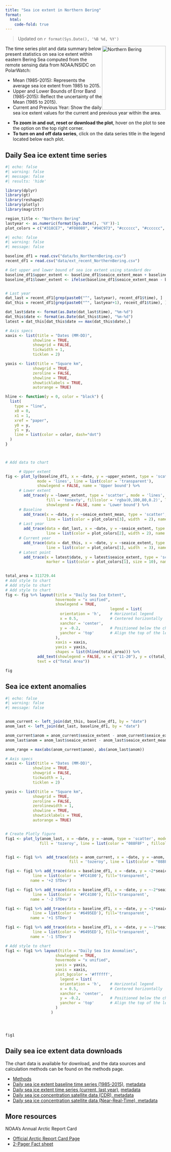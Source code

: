 ```yaml
---
title: "Sea ice extent in Northern Bering"
format: 
  html:
    code-fold: true
---
```



> Updated on `r format(Sys.Date(), '%B %d, %Y')`

<img src="img/nbering.png" alt="Northern Bering" style="float: right; width: 200px;"/>


The time series plot and data summary below present statistics on sea ice extent within eastern Bering Sea
computed from the remote sensing data from NOAA/NSIDC on PolarWatch:

* Mean (1985-2015): Represents the average sea ice extent from 1985 to 2015.
* Upper and Lower Bounds of Error Band (1985-2015): Reflect the uncertainty of the Mean (1985 to 2015).
* Current and Previous Year: Show the daily sea ice extent values for the current and previous year within the area.

:::{.callout-tip title="Plots are interactive!" }

* __To zoom in and out, reset or download the plot__,  hover on the plot to see the option on the top right corner.
* __To turn on and off data series__, click on the data series title in the legend located below each plot.
:::


## Daily Sea ice extent time series

```r
#| echo: false
#| warning: false
#| message: false
#| results: 'hide'

library(dplyr)
library(gt)
library(reshape2)
library(plotly)
library(magrittr)

region_title <- "Northern Bering"
lastyear <- as.numeric(format(Sys.Date(), '%Y'))-1
plot_colors = c("#318CE7", "#F08080", "#94C973", "#cccccc", "#cccccc", "#cccccc")
```




```r
#| echo: false
#| warning: false
#| message: false

baseline_df1 = read.csv("data/bs_NorthernBering.csv")
recent_df1 = read.csv("data/ext_recent_NorthernBering.csv")

# Get upper and lower bound of sea ice extent using standard dev
baseline_df1$upper_extent <- baseline_df1$seaice_extent_mean + baseline_df1$seaice_extent_std
baseline_df1$lower_extent <- ifelse(baseline_df1$seaice_extent_mean - baseline_df1$seaice_extent_std >= 0, baseline_df1$seaice_extent_mean - baseline_df1$seaice_extent_std, 0)


# Last year
dat_last = recent_df1[grep(paste0("^", lastyear), recent_df1$time), ]
dat_this = recent_df1[grep(paste0("^", lastyear+1), recent_df1$time), ]

dat_last$date <- format(as.Date(dat_last$time), "%m-%d")
dat_this$date <- format(as.Date(dat_this$time), "%m-%d")
latest = dat_this[dat_this$date == max(dat_this$date),]

# Axis specs
xaxis <- list(title = "Dates (MM-DD)",
            showline = TRUE,
            showgrid = FALSE,
            tickwidth = 1,
            ticklen = 2)

yaxis <- list(title = "Square km",
            showgrid = TRUE,
            zeroline = FALSE,
            showline = TRUE,
            showticklabels = TRUE,
            autorange = TRUE)

hline <- function(y = 0, color = "black") {
  list(
    type = "line",
    x0 = 0,
    x1 = 1,
    xref = "paper",
    y0 = y,
    y1 = y,
    line = list(color = color, dash="dot")
  )
}



# Add data to chart

      # Upper extent 
fig <- plot_ly(baseline_df1, x = ~date, y = ~upper_extent, type = 'scatter', 
              mode = 'lines', line = list(color = 'transparent'),
              showlegend = FALSE, name = 'Upper bound') %>% 
      # Lower extent 
        add_trace(y = ~lower_extent, type = 'scatter', mode = 'lines',
                  fill = 'tonexty', fillcolor = 'rgba(0,100,80,0.2)', line = list(color = 'transparent'),
                  showlegend = FALSE, name = 'Lower bound') %>%
      # Baseline
        add_trace(x = ~date, y = ~seaice_extent_mean, type = 'scatter', mode = 'lines',
                  line = list(color = plot_colors[3], width  = 2), name = 'Baseline', showlegend = TRUE) %>%   
      # Last year
        add_trace(data = dat_last, x = ~date, y = ~seaice_extent, type = 'scatter', mode = 'lines',
                  line = list(color = plot_colors[2], width = 2), name = lastyear, showlegend =TRUE) %>% 
      # Current year
        add_trace(data = dat_this, x = ~date, y = ~seaice_extent, type = 'scatter', mode = 'lines',
                  line = list(color = plot_colors[1], width  = 3), name = lastyear + 1, showlegend =TRUE) %>%
      # Latest point
        add_trace(x = latest$date, y = latest$seaice_extent, type = 'scatter', mode = 'markers',
                  marker = list(color = plot_colors[1], size = 10), name = "Latest") 

      
total_area = 311729.44
# Add style to chart
# Add style to chart
# Add style to chart
fig <- fig %>% layout(title = "Daily Sea Ice Extent", 
                      hovermode = "x unified", 
                      showlegend = TRUE,
                                              legend = list(
                        orientation = 'h',    # Horizontal legend
                        x = 0.5,              # Centered horizontally
                        xanchor = 'center',   
                        y = -0.2,             # Positioned below the chart
                        yanchor = 'top'       # Align the top of the legend with this position
                      ),
                      xaxis = xaxis,
                      yaxis = yaxis,
                      shapes = list(hline(total_area))) %>%
              add_text(showlegend = FALSE, x = c("11-20"), y = c(total_area*1.02),
              text = c("Total Area"))

fig
```



## Sea ice extent anomalies



```r
#| echo: false
#| warning: false
#| message: false


anom_current <- left_join(dat_this, baseline_df1, by = "date")
anom_last <- left_join(dat_last, baseline_df1, by = "date")

anom_current$anom = anom_current$seaice_extent - anom_current$seaice_extent_mean
anom_last$anom = anom_last$seaice_extent - anom_last$seaice_extent_mean

anom_range = max(abs(anom_current$anom), abs(anom_last$anom))

# Axis specs
xaxis <- list(title = "Dates (MM-DD)",
            showline = TRUE,
            showgrid = FALSE,
            tickwidth = 1,
            ticklen = 2)

yaxis <- list(title = "Square km",
            showgrid = TRUE,
            zeroline = FALSE,
            zerolinewidth = 1,
            showline = TRUE,
            showticklabels = TRUE,
            autorange = TRUE)


# Create Plotly figure
fig1 <- plot_ly(anom_last, x = ~date, y = ~anom, type = 'scatter', mode = 'lines', 
               fill = 'tozeroy', line = list(color = "088F8F" , fillcolor = "#A2D9CE"), name=paste0("Anomaly: ", lastyear ))


fig1 <- fig1 %>%  add_trace(data = anom_current, x = ~date, y = ~anom, type = 'scatter', mode = 'lines',
                            fill = 'tozeroy', line = list(color = "088F8F" , fillcolor = "#A2D9CE"), name=paste0("Anomaly: ", lastyear + 1 )) 

fig1 <- fig1 %>% add_trace(data = baseline_df1, x = ~date, y = ~2*seaice_extent_std, type = 'scatter', mode = 'lines',
            line = list(color = '#FC4100'), fill='transparent',
           name = '+2 STDev') 

fig1 <- fig1 %>% add_trace(data = baseline_df1, x = ~date, y = ~-2*seaice_extent_std, type = 'scatter', mode = 'lines',
            line = list(color = '#FC4100'), fill='transparent',
           name = '-2 STDev') 

fig1 <- fig1 %>% add_trace(data = baseline_df1, x = ~date, y = ~1*seaice_extent_std, type = 'scatter', mode = 'lines',
            line = list(color = '#6495ED'), fill='transparent',
           name = '+1 STDev') 

fig1 <- fig1 %>% add_trace(data = baseline_df1, x = ~date, y = ~-1*seaice_extent_std, type = 'scatter', mode = 'lines',
            line = list(color = '#6495ED'), fill='transparent',
           name = '-1 STDev') 

# Add style to chart
fig1 <- fig1 %>% layout(title = "Daily Sea Ice Anomalies", 
                      showlegend = TRUE,  
                      hovermode = "x unified",
                      yaxis = yaxis,
                      xaxis = xaxis,
                      plot_bgcolor = '#ffffff',
                        legend = list(
                        orientation = 'h',    # Horizontal legend
                        x = 0.5,              # Centered horizontally
                        xanchor = 'center',   
                        y = -0.2,             # Positioned below the chart
                        yanchor = 'top'       # Align the top of the legend with this position
                      )
                    )




fig1
```


## Daily sea ice extent data downloads

The chart data is available for download, and the data sources and calculation methods can be found on the methods page.

- [Methods](methods.html)
- [Daily sea ice extent baseline time series (1985-2015)](data/bs_NorthernBering.csv), [metadata](data/bs_README.txt)
- [Daily sea ice extent time series (current, last year)](data/ext_recent_NorthernBering.csv), [metadata](data/ext_README.txt)
- [Daily sea ice concentration satellite data (CDR), metadata](https://polarwatch.noaa.gov/catalog/ice-sq-nh-nsidc-cdr-v4/preview/?dataset=daily&var=cdr_seaice_conc&time_min=2023-12-31T00:00:00Z&time_max=2023-12-31T00:00:00Z&proj=epsg3413&colorBar=KT_ice|||0|1|)
- [Daily sea ice concentration satellite data (Near-Real-Time), metadata](https://polarwatch.noaa.gov/catalog/ice-nrt-nh-nsidc-cdr-v2/preview/?dataset=daily&var=cdr_seaice_conc&time_min=2024-06-25T00:00:00Z&time_max=2024-06-25T00:00:00Z&proj=epsg3413&colorBar=KT_ice|||0|1|)

## More resources

NOAA's Annual Arctic Report Card

  * [Official Arctic Report Card Page](https://arctic.noaa.gov/report-card/report-card-2023/videos-and-animations-2023/)
  * [2-Pager Fact sheet](https://docs.google.com/presentation/d/1TaKzJqPx-OeYcCZZLVqcPx0n4ilq7NKBaG1Qfwp-anE/edit#slide=id.g192e9543f73_0_16)
